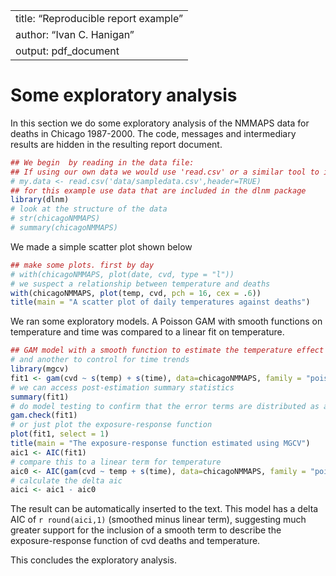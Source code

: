 
---
title: "Reproducible report example"
author: "Ivan C. Hanigan"
output: pdf_document
---
  
# Some exploratory analysis

In this section we do some exploratory analysis of the NMMAPS data for
deaths in Chicago 1987-2000.  The code, messages and intermediary
results are hidden in the resulting report document.

```r
## We begin  by reading in the data file:
## If using our own data we would use 'read.csv' or a similar tool to import data to R
# my.data <- read.csv('data/sampledata.csv',header=TRUE)
## for this example use data that are included in the dlnm package
library(dlnm)
# look at the structure of the data
# str(chicagoNMMAPS)
# summary(chicagoNMMAPS)
```

We made a simple scatter plot shown below
  
```r
## make some plots. first by day
# with(chicagoNMMAPS, plot(date, cvd, type = "l"))
# we suspect a relationship between temperature and deaths
with(chicagoNMMAPS, plot(temp, cvd, pch = 16, cex = .6))
title(main = "A scatter plot of daily temperatures against deaths")
```

We ran some exploratory models.  A Poisson GAM with smooth functions
on temperature and time was compared to a linear fit on temperature.

```r
## GAM model with a smooth function to estimate the temperature effect
# and another to control for time trends
library(mgcv)
fit1 <- gam(cvd ~ s(temp) + s(time), data=chicagoNMMAPS, family = "poisson") 
# we can access post-estimation summary statistics
summary(fit1)
# do model testing to confirm that the error terms are distributed as assumed
gam.check(fit1)
# or just plot the exposure-response function
plot(fit1, select = 1)
title(main = "The exposure-response function estimated using MGCV")
aic1 <- AIC(fit1)
# compare this to a linear term for temperature
aic0 <- AIC(gam(cvd ~ temp + s(time), data=chicagoNMMAPS, family = "poisson"))
# calculate the delta aic
aici <- aic1 - aic0 
```

The result can be automatically inserted to the text.  This model has
a delta AIC of `r round(aici,1)` (smoothed minus linear term),
suggesting much greater support for the inclusion of a smooth term to
describe the exposure-response function of cvd deaths and temperature.

This concludes the exploratory analysis.
